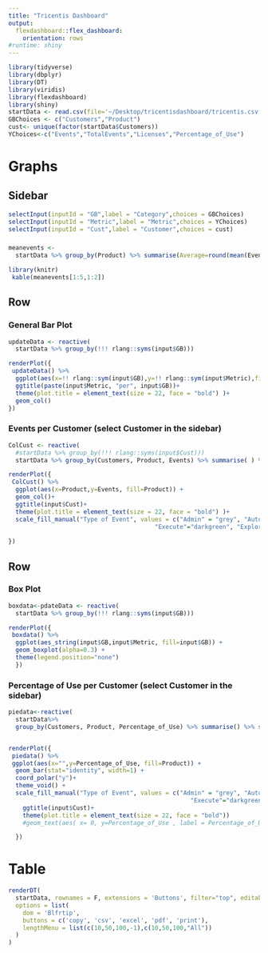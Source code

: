 ```yaml
---
title: "Tricentis Dashboard"
output: 
  flexdashboard::flex_dashboard:
    orientation: rows
#runtime: shiny
---
```


```r
library(tidyverse)
library(dbplyr)
library(DT)
library(viridis) 
library(flexdashboard)
library(shiny)
startData <- read.csv(file='~/Desktop/tricentisdashboard/tricentis.csv')
GBChoices <- c("Customers","Product")
cust<- unique(factor(startData$Customers))
YChoices<-c("Events","TotalEvents","Licenses","Percentage_of_Use")


```


Graphs
==========================================================
Sidebar {.sidebar}
----------------------------------------------------------
```r
selectInput(inputId = "GB",label = "Category",choices = GBChoices)
selectInput(inputId = "Metric",label = "Metric",choices = YChoices)
selectInput(inputId = "Cust",label = "Customer",choices = cust)
```

###   
```r

meanevents <-
  startData %>% group_by(Product) %>% summarise(Average=round(mean(Events)))

library(knitr)
 kable(meanevents[1:5,1:2])

```

Row {}
----------------------------------------------------------

### General Bar Plot

```r
updateData <- reactive(
  startData %>% group_by(!!! rlang::syms(input$GB)))

renderPlot({
 updateData() %>% 
  ggplot(aes(x=!! rlang::sym(input$GB),y=!! rlang::sym(input$Metric),fill=!! rlang::sym(input$GB))) +
  ggtitle(paste(input$Metric, "per", input$GB))+
  theme(plot.title = element_text(size = 22, face = "bold") )+
  geom_col()
})
```

### Events per Customer (select Customer in the sidebar)

```r

ColCust <- reactive(
  #startData %>% group_by(!!! rlang::syms(input$Cust)))
  startData %>% group_by(Customers, Product, Events) %>% summarise( ) %>% subset(Customers==input$Cust) )

renderPlot({
 ColCust() %>% 
  ggplot(aes(x=Product,y=Events, fill=Product)) +
  geom_col()+
  ggtitle(input$Cust)+
  theme(plot.title = element_text(size = 22, face = "bold") )+
  scale_fill_manual("Type of Event", values = c("Admin" = "grey", "Automate" = "blue", "Design" = "red", 
                                         "Execute"="darkgreen", "Explore"="purple"))
    
})
```

Row
---------------------------------------------------------

### Box Plot
```r

boxdata<-pdateData <- reactive(
  startData %>% group_by(!!! rlang::syms(input$GB))) 

renderPlot({
 boxdata() %>% 
  ggplot(aes_string(input$GB,input$Metric, fill=input$GB)) + 
  geom_boxplot(alpha=0.3) +
  theme(legend.position="none")
  })
```

### Percentage of Use per Customer (select Customer in the sidebar)

```r

piedata<-reactive(
  startData%>% 
  group_by(Customers, Product, Percentage_of_Use) %>% summarise() %>% subset(Customers == input$Cust))


renderPlot({
 piedata() %>% 
 ggplot(aes(x="",y=Percentage_of_Use, fill=Product)) +
  geom_bar(stat="identity", width=1) +
  coord_polar("y")+
  theme_void() +
  scale_fill_manual("Type of Event", values = c("Admin" = "grey", "Automate" = "blue", "Design" = "red", 
                                                   "Execute"="darkgreen", "Explore"="purple")) +
    ggtitle(input$Cust)+
    theme(plot.title = element_text(size = 22, face = "bold")) 
    #geom_text(aes( x= 0, y=Percentage_of_Use , label = Percentage_of_Use))

  })
```

Table
==========================================================
```r

renderDT(
  startData, rownames = F, extensions = 'Buttons', filter="top", editable=T,
  options = list(
    dom = 'Blfrtip',
    buttons = c('copy', 'csv', 'excel', 'pdf', 'print'),
    lengthMenu = list(c(10,50,100,-1),c(10,50,100,"All"))
  )
)
```
